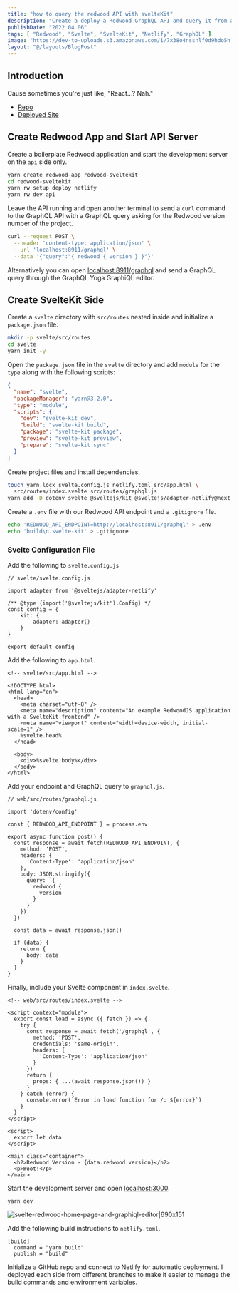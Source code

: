 ```yaml
---
title: "how to query the redwood API with svelteKit"
description: "Create a deploy a Redwood GraphQL API and query it from a SvelteKit frontend."
publishDate: "2022 04 06"
tags: [ "Redwood", "Svelte", "SvelteKit", "Netlify", "GraphQL" ]
image: "https://dev-to-uploads.s3.amazonaws.com/i/7x38o4nssnlf0d9hdo5h.png"
layout: "@/layouts/BlogPost"
---
```


## Introduction

Cause sometimes you're just like, "React...? Nah."

* [Repo](https://github.com/ajcwebdev/redwood-sveltekit/)
* [Deployed Site](https://redwood-sveltekit-frontend.netlify.app/)

## Create Redwood App and Start API Server

Create a boilerplate Redwood application and start the development server on the `api` side only.

```bash
yarn create redwood-app redwood-sveltekit
cd redwood-sveltekit
yarn rw setup deploy netlify
yarn rw dev api
```

Leave the API running and open another terminal to send a `curl` command to the GraphQL API with a GraphQL query asking for the Redwood version number of the project.

```bash
curl --request POST \
  --header 'content-type: application/json' \
  --url 'localhost:8911/graphql' \
  --data '{"query":"{ redwood { version } }"}'
```

Alternatively you can open [localhost:8911/graphql](http://localhost:8911/graphql) and send a GraphQL query through the GraphQL Yoga GraphiQL editor.

## Create SvelteKit Side

Create a `svelte` directory with `src/routes` nested inside and initialize a `package.json` file.

```bash
mkdir -p svelte/src/routes
cd svelte
yarn init -y
```

Open the `package.json` file in the `svelte` directory and add `module` for the `type` along with the following scripts:

```json
{
  "name": "svelte",
  "packageManager": "yarn@3.2.0",
  "type": "module",
  "scripts": {
    "dev": "svelte-kit dev",
    "build": "svelte-kit build",
    "package": "svelte-kit package",
    "preview": "svelte-kit preview",
    "prepare": "svelte-kit sync"
  }
}
```

Create project files and install dependencies.

```bash
touch yarn.lock svelte.config.js netlify.toml src/app.html \
  src/routes/index.svelte src/routes/graphql.js
yarn add -D dotenv svelte @sveltejs/kit @sveltejs/adapter-netlify@next
```

Create a `.env` file with our Redwood API endpoint and a `.gitignore` file.

```bash
echo 'REDWOOD_API_ENDPOINT=http://localhost:8911/graphql' > .env
echo 'build\n.svelte-kit' > .gitignore
```

### Svelte Configuration File

Add the following to `svelte.config.js`

```
// svelte/svelte.config.js

import adapter from '@sveltejs/adapter-netlify'

/** @type {import('@sveltejs/kit').Config} */
const config = {
	kit: {
		adapter: adapter()
	}
}

export default config
```

Add the following to `app.html`.

```
<!-- svelte/src/app.html -->

<!DOCTYPE html>
<html lang="en">
  <head>
    <meta charset="utf-8" />
    <meta name="description" content="An example RedwoodJS application with a SvelteKit frontend" />
    <meta name="viewport" content="width=device-width, initial-scale=1" />
    %svelte.head%
  </head>

  <body>
    <div>%svelte.body%</div>
  </body>
</html>
```

Add your endpoint and GraphQL query to `graphql.js`.

```
// web/src/routes/graphql.js

import 'dotenv/config'

const { REDWOOD_API_ENDPOINT } = process.env

export async function post() {
  const response = await fetch(REDWOOD_API_ENDPOINT, {
    method: 'POST',
    headers: {
      'Content-Type': 'application/json'
    },
    body: JSON.stringify({
      query: `{
        redwood {
          version
        }
      }`
    })
  })

  const data = await response.json()

  if (data) {
    return {
      body: data
    }
  }
}
```

Finally, include your Svelte component in `index.svelte`.

```
<!-- web/src/routes/index.svelte -->

<script context="module">
  export const load = async ({ fetch }) => {
    try {
      const response = await fetch('/graphql', {
        method: 'POST',
        credentials: 'same-origin',
        headers: {
          'Content-Type': 'application/json'
        }
      })
      return {
        props: { ...(await response.json()) }
      }
    } catch (error) {
      console.error(`Error in load function for /: ${error}`)
    }
  }
</script>

<script>
  export let data
</script>

<main class="container">
  <h2>Redwood Version - {data.redwood.version}</h2>
  <p>Woot!</p>
</main>
```

Start the development server and open [localhost:3000](http://localhost:3000).

```
yarn dev
```

![svelte-redwood-home-page-and-graphiql-editor|690x151](https://rwjs-discourse.nyc3.cdn.digitaloceanspaces.com/original/2X/b/b85af9ff1d7187afe5b7939c2fb1b9288d0d8a44.jpeg)

Add the following build instructions to `netlify.toml`.

```
[build]
  command = "yarn build"
  publish = "build"
```

Initialize a GitHub repo and connect to Netlify for automatic deployment. I deployed each side from different branches to make it easier to manage the build commands and environment variables.